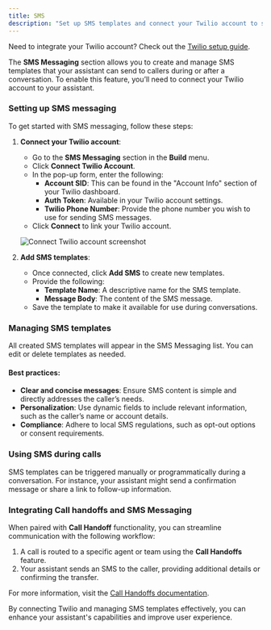 ```yaml
---
title: SMS
description: "Set up SMS templates and connect your Twilio account to send messages through your assistant."
---
```


<Tip> Need to integrate your Twilio account? Check out the [Twilio setup guide](https://polyai.gitbook.io/jupiter-documentation/getting-started-1/getting-started/set-up-phone-number/bring-your-own-twilio-number).</Tip>

The **SMS Messaging** section allows you to create and manage SMS templates that your assistant can send to callers during or after a conversation. To enable this feature, you’ll need to connect your Twilio account to your assistant.

### Setting up SMS messaging

To get started with SMS messaging, follow these steps:

1. **Connect your Twilio account**:
   - Go to the **SMS Messaging** section in the **Build** menu.
   - Click **Connect Twilio Account**.
   - In the pop-up form, enter the following:
     - **Account SID**: This can be found in the "Account Info" section of your Twilio dashboard.
     - **Auth Token**: Available in your Twilio account settings.
     - **Twilio Phone Number**: Provide the phone number you wish to use for sending SMS messages.
   - Click **Connect** to link your Twilio account.

   ![Connect Twilio account screenshot](/images/sms-twilio-setup.png)

2. **Add SMS templates**:
   - Once connected, click **Add SMS** to create new templates.
   - Provide the following:
     - **Template Name**: A descriptive name for the SMS template.
     - **Message Body**: The content of the SMS message.
   - Save the template to make it available for use during conversations.

### Managing SMS templates

All created SMS templates will appear in the SMS Messaging list. You can edit or delete templates as needed.

#### Best practices:
- **Clear and concise messages**: Ensure SMS content is simple and directly addresses the caller’s needs.
- **Personalization**: Use dynamic fields to include relevant information, such as the caller’s name or account details.
- **Compliance**: Adhere to local SMS regulations, such as opt-out options or consent requirements.

### Using SMS during calls

SMS templates can be triggered manually or programmatically during a conversation. For instance, your assistant might send a confirmation message or share a link to follow-up information.

### Integrating Call handoffs and SMS Messaging

When paired with **Call Handoff** functionality, you can streamline communication with the following workflow:
1. A call is routed to a specific agent or team using the **Call Handoffs** feature.
2. Your assistant sends an SMS to the caller, providing additional details or confirming the transfer.

For more information, visit the [Call Handoffs documentation](/call-handoff/introduction).

By connecting Twilio and managing SMS templates effectively, you can enhance your assistant's capabilities and improve user experience.